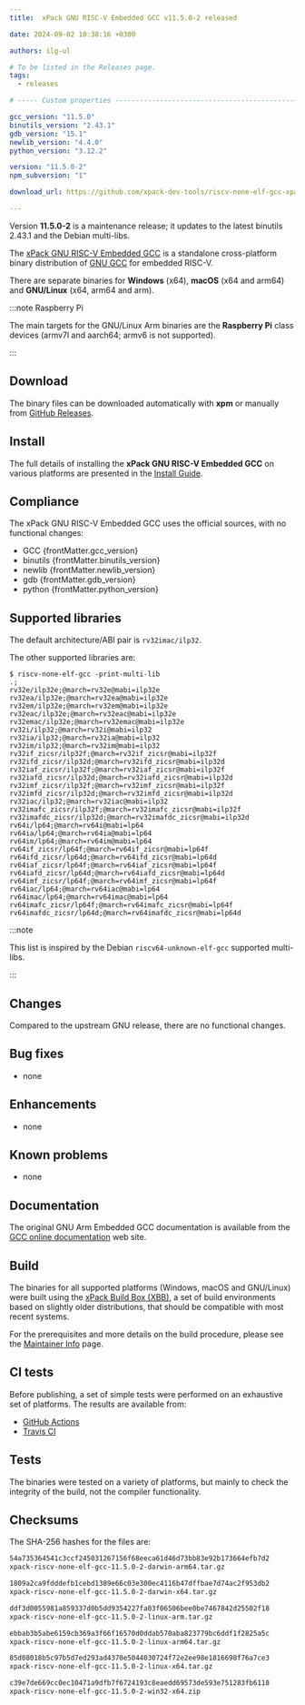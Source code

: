 ```yaml
---
title:  xPack GNU RISC-V Embedded GCC v11.5.0-2 released

date: 2024-09-02 10:38:16 +0300

authors: ilg-ul

# To be listed in the Releases page.
tags:
  - releases

# ----- Custom properties -----------------------------------------------------

gcc_version: "11.5.0"
binutils_version: "2.43.1"
gdb_version: "15.1"
newlib_version: "4.4.0"
python_version: "3.12.2"

version: "11.5.0-2"
npm_subversion: "1"

download_url: https://github.com/xpack-dev-tools/riscv-none-elf-gcc-xpack/releases/tag/v11.5.0-2/

---
```


Version **11.5.0-2** is a maintenance release; it updates to the latest binutils 2.43.1 and the Debian multi-libs.

<!-- truncate -->



The [xPack GNU RISC-V Embedded GCC](/)
is a standalone cross-platform binary distribution of
[GNU GCC](https://gcc.gnu.org/releases.html) for embedded RISC-V.

There are separate binaries for **Windows** (x64),
**macOS** (x64 and arm64)
and **GNU/Linux** (x64, arm64 and arm).

:::note Raspberry Pi

The main targets for the GNU/Linux Arm
binaries are the **Raspberry Pi** class devices (armv7l and aarch64;
armv6 is not supported).

:::

## Download

The binary files can be downloaded automatically with **xpm** or manually
from <a href={frontMatter.download_url}>GitHub Releases</a>.

<Prerequisites/>

## Install

The full details of installing the **xPack GNU RISC-V Embedded GCC**
on various platforms are presented in the [Install Guide](/docs/install/).

## Compliance

The xPack GNU RISC-V Embedded GCC uses the official sources,
with no functional changes:

- GCC {frontMatter.gcc_version}
- binutils {frontMatter.binutils_version}
- newlib {frontMatter.newlib_version}
- gdb {frontMatter.gdb_version}
- python {frontMatter.python_version}

## Supported libraries

The default architecture/ABI pair is `rv32imac/ilp32`.

The other supported libraries are:

```console
$ riscv-none-elf-gcc -print-multi-lib
.;
rv32e/ilp32e;@march=rv32e@mabi=ilp32e
rv32ea/ilp32e;@march=rv32ea@mabi=ilp32e
rv32em/ilp32e;@march=rv32em@mabi=ilp32e
rv32eac/ilp32e;@march=rv32eac@mabi=ilp32e
rv32emac/ilp32e;@march=rv32emac@mabi=ilp32e
rv32i/ilp32;@march=rv32i@mabi=ilp32
rv32ia/ilp32;@march=rv32ia@mabi=ilp32
rv32im/ilp32;@march=rv32im@mabi=ilp32
rv32if_zicsr/ilp32f;@march=rv32if_zicsr@mabi=ilp32f
rv32ifd_zicsr/ilp32d;@march=rv32ifd_zicsr@mabi=ilp32d
rv32iaf_zicsr/ilp32f;@march=rv32iaf_zicsr@mabi=ilp32f
rv32iafd_zicsr/ilp32d;@march=rv32iafd_zicsr@mabi=ilp32d
rv32imf_zicsr/ilp32f;@march=rv32imf_zicsr@mabi=ilp32f
rv32imfd_zicsr/ilp32d;@march=rv32imfd_zicsr@mabi=ilp32d
rv32iac/ilp32;@march=rv32iac@mabi=ilp32
rv32imafc_zicsr/ilp32f;@march=rv32imafc_zicsr@mabi=ilp32f
rv32imafdc_zicsr/ilp32d;@march=rv32imafdc_zicsr@mabi=ilp32d
rv64i/lp64;@march=rv64i@mabi=lp64
rv64ia/lp64;@march=rv64ia@mabi=lp64
rv64im/lp64;@march=rv64im@mabi=lp64
rv64if_zicsr/lp64f;@march=rv64if_zicsr@mabi=lp64f
rv64ifd_zicsr/lp64d;@march=rv64ifd_zicsr@mabi=lp64d
rv64iaf_zicsr/lp64f;@march=rv64iaf_zicsr@mabi=lp64f
rv64iafd_zicsr/lp64d;@march=rv64iafd_zicsr@mabi=lp64d
rv64imf_zicsr/lp64f;@march=rv64imf_zicsr@mabi=lp64f
rv64iac/lp64;@march=rv64iac@mabi=lp64
rv64imac/lp64;@march=rv64imac@mabi=lp64
rv64imafc_zicsr/lp64f;@march=rv64imafc_zicsr@mabi=lp64f
rv64imafdc_zicsr/lp64d;@march=rv64imafdc_zicsr@mabi=lp64d
```

:::note

This list is inspired by the Debian `riscv64-unknown-elf-gcc` supported multi-libs.

:::

## Changes

Compared to the upstream GNU release, there are no functional changes.

## Bug fixes

- none

## Enhancements

- none

## Known problems

- none

## Documentation

The original GNU Arm Embedded GCC documentation is available from the
[GCC online documentation](https://gcc.gnu.org/onlinedocs/) web site.

## Build

The binaries for all supported platforms
(Windows, macOS and GNU/Linux) were built using the
[xPack Build Box (XBB)](https://xpack.github.io/xbb/), a set
of build environments based on slightly older distributions, that should be
compatible with most recent systems.

For the prerequisites and more details on the build procedure, please see the
[Maintainer Info](/docs/maintainer/) page.

## CI tests

Before publishing, a set of simple tests were performed on an exhaustive
set of platforms. The results are available from:

- [GitHub Actions](https://github.com/xpack-dev-tools/riscv-none-elf-gcc-xpack/actions/)
- [Travis CI](https://app.travis-ci.com/github/xpack-dev-tools/riscv-none-elf-gcc-xpack/builds/)

## Tests

The binaries were tested on a variety of platforms,
but mainly to check the integrity of the
build, not the compiler functionality.

## Checksums

The SHA-256 hashes for the files are:

```txt
54a735364541c3ccf245031267156f68eeca61d46d73bb83e92b173664efb7d2
xpack-riscv-none-elf-gcc-11.5.0-2-darwin-arm64.tar.gz

1809a2ca9fdddefb1cebd1389e66c03e300ec4116b47dffbae7d74ac2f953db2
xpack-riscv-none-elf-gcc-11.5.0-2-darwin-x64.tar.gz

ddf3d0055981a859337d0b5dd9354227fa03f06506bee0be7467842d25502f18
xpack-riscv-none-elf-gcc-11.5.0-2-linux-arm.tar.gz

ebbab3b5abe6159cb369a3f66f16570d0ddab570aba823779bc6ddf1f2825a5c
xpack-riscv-none-elf-gcc-11.5.0-2-linux-arm64.tar.gz

85d08018b5c97b5d7ed293ad4370e5044030724f72e2ee98e1816698f76a7ce3
xpack-riscv-none-elf-gcc-11.5.0-2-linux-x64.tar.gz

c39e7de669cc0ec10471a9dfb7f6724193c8eaedd69573de593e751283fb6118
xpack-riscv-none-elf-gcc-11.5.0-2-win32-x64.zip

```

<DeprecationNotices/>

<DownloadAnalytics version={frontMatter.version}/>
